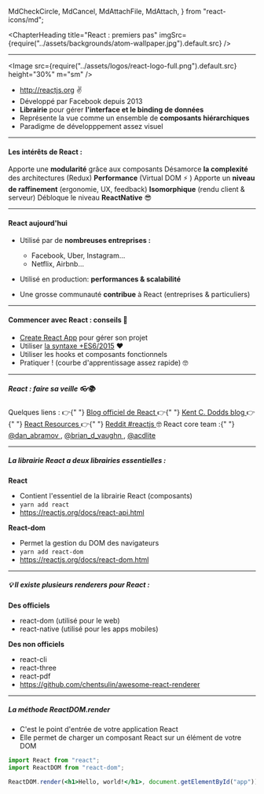   MdCheckCircle,
  MdCancel,
  MdAttachFile,
  MdAttach,
} from "react-icons/md";

<Slides title="React: premiers pas" course="Formation React">

<ChapterHeading
  title="React : premiers pas"
  imgSrc={require("../assets/backgrounds/atom-wallpaper.jpg").default.src}
/>

---

<SlideHeader slideTitle="React : introduction" />

<Image
  src={require("../assets/logos/react-logo-full.png").default.src}
  height="30%"
  m="sm"
/>

- http://reactjs.org ✌️
- Développé par Facebook depuis 2013
- **Librairie** pour gérer **l'interface et le binding de données**
- Représente la vue comme un ensemble de **composants hiérarchiques**
- Paradigme de développpement assez visuel

---

<SlideHeader slideTitle="React : introduction" />

#### Les intérêts de React :

<List fontSize="1em" textAlign="left" m="0.6em 0" padding="12px 0">
  <ListItem>
    <ListIcon as={MdCheckCircle} color="green.300" />
    Apporte une <b>modularité</b> grâce aux composants
  </ListItem>
  <ListItem>
    <ListIcon as={MdCheckCircle} color="green.300" />
    Désamorce <b>la complexité</b> des architectures (Redux)
  </ListItem>
  <ListItem>
    <ListIcon as={MdCheckCircle} color="green.300" />
    <b>Performance</b> (Virtual DOM ⚡️ )
  </ListItem>
  <ListItem>
    <ListIcon as={MdCheckCircle} color="green.300" />
    Apporte un <b>niveau de raffinement</b> (ergonomie, UX, feedback)
  </ListItem>
  <ListItem>
    <ListIcon as={MdCheckCircle} color="green.300" />
    <b>Isomorphique</b> (rendu client & serveur)
  </ListItem>
  <ListItem>
    <ListIcon as={MdCheckCircle} color="green.300" />
    Débloque le niveau <b>ReactNative</b> 😎
  </ListItem>
</List>

---

<SlideHeader slideTitle="React : introduction" />

#### React aujourd'hui

- Utilisé par de **nombreuses entreprises :**

  - Facebook, Uber, Instagram...
  - Netflix, Airbnb...

- Utilisé en production: **performances & scalabilité**
- Une grosse communauté **contribue** à React (entreprises & particuliers)

---

<SlideHeader slideTitle="React : introduction" />

#### Commencer avec React : conseils 🛫

- [Create React App](https://create-react-app.dev/) pour gérer son projet
- Utiliser [la syntaxe +ES6/2015](https://babeljs.io/learn-es2015/) ♥️
- Utiliser les hooks et composants fonctionnels
- Pratiquer ! (courbe d'apprentissage assez rapide) 🤓

---

<SlideHeader slideTitle="React : introduction" />

##### **React** : faire sa veille 👓📚

<List fontSize="1em" textAlign="left" m="0.6em 0" padding="12px 0">
  <ListItem>Quelques liens :</ListItem>
  <ListItem>
    👉{" "}
    <a href="https://reactjs.org/blog/" target="_blank">
      Blog officiel de React
    </a>
  </ListItem>
  <ListItem>
    👉{" "}
    <a target="_blank" href="https://kentcdodds.com/">
      Kent C. Dodds blog
    </a>
  </ListItem>
  <ListItem>
    👉{" "}
    <a target="_blank" href="https://reactresources.com/">
      React Resources
    </a>
  </ListItem>
  <ListItem>
    👉{" "}
    <a target="_blank" href="https://www.reddit.com/r/reactjs/">
      Reddit #reactjs
    </a>
  </ListItem>
  <ListItem>
    🤓 React core team :{" "}
    <a target="_blank" href="https://twitter.com/dan_abramov">
      @dan_abramov
    </a>
    , <a target="_blank" href="https://twitter.com/brian_d_vaughn">
      @brian_d_vaughn
    </a>, <a target="_blank" href="https://twitter.com/acdlite">
      @acdlite
    </a>
  </ListItem>
</List>

---

<SlideHeader slideTitle="React : Hello world" />

##### La librairie **React** a deux librairies essentielles :

<List>
<ListItem>
  <ListIcon as={MdCheckCircle} color="green.300" />
  <b>React</b>
</ListItem>

- Contient l'essentiel de la librairie React (composants)
- `yarn add react`
- https://reactjs.org/docs/react-api.html

<ListItem>
  <ListIcon as={MdCheckCircle} color="green.300" />
  <b>React-dom</b>
</ListItem>

- Permet la gestion du DOM des navigateurs
- `yarn add react-dom`
- https://reactjs.org/docs/react-dom.html

</List>

---

<SlideHeader slideTitle="React : Hello world" />

##### 💡 Il existe plusieurs <b>renderers</b> pour React :

<List>
<ListItem>
  <ListIcon as={MdAttachFile} color="green.400" />
  <b>Des officiels</b>
</ListItem>

- react-dom (utilisé pour le web)
- react-native (utilisé pour les apps mobiles)

<ListItem>
  <ListIcon as={MdAttachFile} color="blue.500" />
  <b>Des non officiels</b>
</ListItem>

- react-cli
- react-three
- react-pdf
- https://github.com/chentsulin/awesome-react-renderer

</List>

---

<SlideHeader slideTitle="React : Hello world" />

##### La méthode **ReactDOM.render**

- C'est le point d'entrée de votre application React
- Elle permet de charger un composant React sur un élément de votre DOM

```jsx
import React from "react";
import ReactDOM from "react-dom";

ReactDOM.render(<h1>Hello, world!</h1>, document.getElementById("app"));
```

</Slides>
